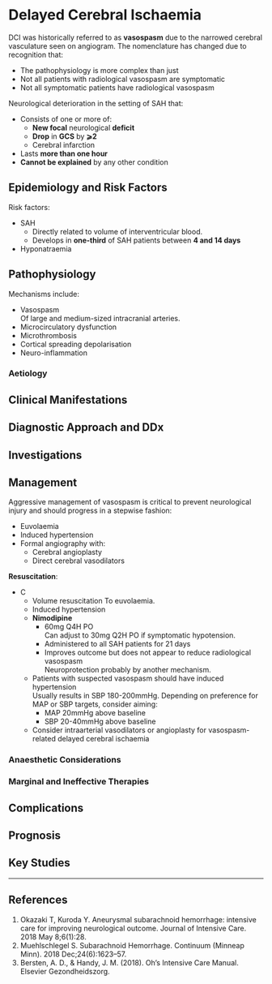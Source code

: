 # Delayed Cerebral Ischaemia

:::info
DCI was historically referred to as **vasospasm** due to the narrowed cerebral vasculature seen on angiogram. The nomenclature has changed due to recognition that:

* The pathophysiology is more complex than just 
* Not all patients with radiological vasospasm are symptomatic
* Not all symptomatic patients have radiological vasospasm
:::

Neurological deterioration in the setting of SAH that:

* Consists of one or more of:
	* **New focal** neurological **deficit**
	* **Drop** in **GCS** by **⩾2**
	* Cerebral infarction
* Lasts **more than one hour**
* **Cannot be explained** by any other condition

 

## Epidemiology and Risk Factors

Risk factors:

* SAH
	* Directly related to volume of interventricular blood.
	* Develops in **one-third** of SAH patients between **4 and 14 days**
* Hyponatraemia

## Pathophysiology

Mechanisms include:

* Vasospasm\
Of large and medium-sized intracranial arteries.
* Microcirculatory dysfunction
* Microthrombosis
* Cortical spreading depolarisation
* Neuro-inflammation

### Aetiology

## Clinical Manifestations

## Diagnostic Approach and DDx

## Investigations

## Management

:::caution
Aggressive management of vasospasm is critical to prevent neurological injury and should progress in a stepwise fashion:

* Euvolaemia
* Induced hypertension
* Formal angiography with:
	* Cerebral angioplasty
	* Direct cerebral vasodilators
::: 

**Resuscitation**:

* C
	* Volume resuscitation
	To euvolaemia.
	* Induced hypertension
	* **Nimodipine**
		* 60mg Q4H PO\
		Can adjust to 30mg Q2H PO if symptomatic hypotension.
		* Administered to all SAH patients for 21 days
		* Improves outcome but does not appear to reduce radiological vasospasm\
		Neuroprotection probably by another mechanism.
	* Patients with suspected vasospasm should have induced hypertension\
	Usually results in SBP 180-200mmHg. Depending on preference for MAP or SBP targets, consider aiming:
		* MAP 20mmHg above baseline
		* SBP 20-40mmHg above baseline
	* Consider intraarterial vasodilators or angioplasty for vasospasm-related delayed cerebral ischaemia

### Anaesthetic Considerations

### Marginal and Ineffective Therapies

## Complications

## Prognosis

## Key Studies


---

## References

1. Okazaki T, Kuroda Y. Aneurysmal subarachnoid hemorrhage: intensive care for improving neurological outcome. Journal of Intensive Care. 2018 May 8;6(1):28. 
2. Muehlschlegel S. Subarachnoid Hemorrhage. Continuum (Minneap Minn). 2018 Dec;24(6):1623–57.
3. Bersten, A. D., & Handy, J. M. (2018). Oh’s Intensive Care Manual. Elsevier Gezondheidszorg.
